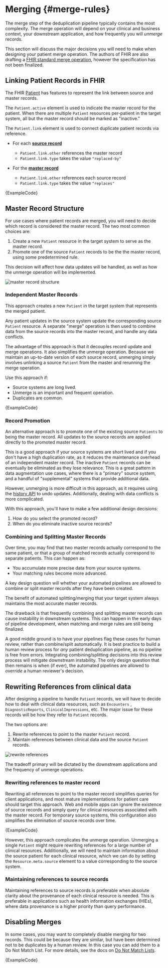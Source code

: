 
# Merging {#merge-rules}

The merge step of the deduplication pipeline typically contains the most complexity. The merge operation will depend on your clinical and business context, your downstream application, and how frequently you will _unmerge_ records.

This section will discuss the major decisions you will need to make when designing your patient merge operation. The authors of FHIR are also drafting a [FHIR standard merge operation](https://build.fhir.org/patient-operation-merge.html), however the specification has not been finalized.

## Linking Patient Records in FHIR

The FHIR [Patient](/docs/api/fhir/resources) has features to represent the link between source and master records.

The `Patient.active` element is used to indicate the master record for the patient. When there are multiple `Patient` resources per-patient in the target system, all but the master record should be marked as "inactive."

The `Patient.link` element is used to connect duplicate patient records via reference.

- For each [**source record**](/docs/fhir-datastore/patient-deduplication/architecture-overview#glossary)

  - `Patient.link.other` references the master record
  - `Patient.link.type` takes the value `"replaced-by"`

- For the [**master record**](/docs/fhir-datastore/patient-deduplication/architecture-overview#glossary)
  - `Patient.link.other` references each source record
  - `Patient.link.type` takes the value `"replaces"`

<DetailsBlock summary="Example: Linking patient records">
  <MedplumCodeBlock language="ts" selectBlocks="linkPatientRecords">
    {ExampleCode}
  </MedplumCodeBlock>
</DetailsBlock>

## Master Record Structure

For use cases where patient records are merged, you will need to decide which record is considered the master record. The two most common choices are:

1. Create a new `Patient` resource in the target system to serve as the master record.
2. Promote one of the source `Patient` records to be the the master record, using some predetermined rule.

This decision will affect how data updates will be handled, as well as how the unmerge operation will be implemented.

![master record structure](./master-records.png)

### Independent Master Records

This approach creates a new `Patient` in the target system that represents the merged patient.

Any patient updates in the source system update the corresponding source `Patient` resource. A separate "merge" operation is then used to combine data from the source records into the master record, and handle any data conflicts.

The advantage of this approach is that it decouples record update and merge operations. It also simplifies the unmerge operation. Because we maintain an up-to-date version of each source record, unmerging simply involves unlinking a source `Patient` from the master and rerunning the merge operation.

Use this approach if:

- Source systems are long lived.
- Unmerge is an important and frequent operation.
- Duplicates are common.

<DetailsBlock summary="Example: Merge identifiers of two patient records">
  <MedplumCodeBlock language="ts" selectBlocks="mergeIdentifiers">
    {ExampleCode}
  </MedplumCodeBlock>
</DetailsBlock>

### Record Promotion

An alternative approach is to promote one of the existing source `Patients` to being the master record. All updates to the source records are applied directly to the promoted master record.

This is a good approach if your source systems are short lived and if you don't have a high duplication rate, as it reduces the maintenance overhead of an independent master record. The inactive `Patient` records can be eventually be eliminated as they lose relevance. This is a great pattern in data augmentation use cases, where there is a "primary" source system, and a handful of "supplemental" systems that provide additional data.

However, unmerging is more difficult in this approach, as it requires using the [history API](https://www.hl7.org/fhir/http.html#history) to undo updates. Additionally, dealing with data conflicts is more complicated.

With this approach, you'll have to make a few additional design decisions:

1. How do you select the promoted record?
2. When do you eliminate inactive source records?

### Combining and Splitting Master Records

Over time, you may find that two master records actually correspond to the same patient, or that a group of matched records actually correspond to separate patients. This can happen as:

- You accumulate more precise data from your source systems.
- Your matching rules become more advanced.

A key design question will whether your automated pipelines are allowed to combine or split master records after they have been created.

The benefit of automated splitting/merging that your target system always maintains the most accurate master records.

The drawback is that frequently combining and splitting master records can cause instability in downstream systems. This can happen in the early days of pipeline development, when matching and merge rules are still being finalized.

A good middle ground is to have your pipelines flag these cases for human review, rather than combine/split automatically. It is best practice to build a human review process for _any_ patient deduplication pipeline, as no pipeline is free from errors. Integrating combining/splitting decisions into this review process will mitigate downstream instability. The only design question that then remains is when (if ever), the automated pipelines are allowed to _override_ a human reviewer's decision.

## Rewriting References from clinical data

After designing a pipeline to handle `Patient` records, we will have to decide how to deal with clinical data resources, such as `Encounters` , `DiagnosticReports`, `ClinicalImpressions`, etc. The major issue for these records will be how they refer to `Patient` records.

The two options are:

1. Rewrite references to point to the master `Patient` record.
2. Maintain references between clinical data and the source `Patient` records.

![rewrite references](./rewrite-references.png)

The tradeoff primary will be dictated by the downstream applications and the frequency of unmerge operations.

### Rewriting references to master record

Rewriting all references to point to the master record simplifies queries for client applications, and most mature implementations for patient care should target this approach. Web and mobile apps can ignore the existence of source records and simply query for clinical resources associated with the master record. For temporary source systems, this configuration also simplifies the elimination of source records over time.

<DetailsBlock summary="Example: Update References on Clinical Data">
  <MedplumCodeBlock language="ts" selectBlocks="updateReferences">
    {ExampleCode}
  </MedplumCodeBlock>
</DetailsBlock>

However, this approach complicates the unmerge operation. Unmerging a single `Patient` might require rewriting references for a large number of clinical resources. Additionally, we will need to maintain information about the source patient for each clinical resource, which we can do by setting the `Resource.meta.source` element to a value corresponding to the source system.

### Maintaining references to source records

Maintaining references to source records is preferable when absolute clarity about the provenance of each clinical resource is needed. This is preferable in applications such as health information exchanges (HIEs), where data provenance is a higher priority than query performance.

## Disabling Merges

In some cases, you may want to completely disable merging for two records. This could be because they are similar, but have been determined not to be duplicates by a human review. In this case you can add them to a Do Not Match List. For more details, see the docs on [Do Not Match Lists](/docs/fhir-datastore/patient-deduplication/matching#do-not-match-lists).

<DetailsBlock summary="Example: Add record to a Do Not Match List">
  <MedplumCodeBlock language="ts" selectBlocks="doNotMatch">
    {ExampleCode}
  </MedplumCodeBlock>
</DetailsBlock>
